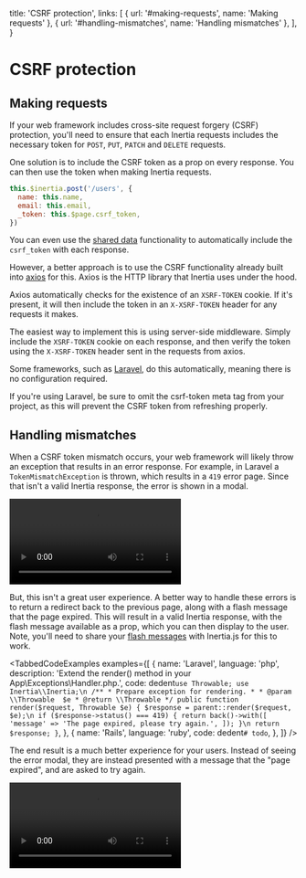 
  title: 'CSRF protection',
  links: [
    { url: '#making-requests', name: 'Making requests' },
    { url: '#handling-mismatches', name: 'Handling mismatches' },
  ],
}

# CSRF protection

## Making requests

If your web framework includes cross-site request forgery (CSRF) protection, you'll need to ensure that each Inertia requests includes the necessary token for `POST`, `PUT`, `PATCH` and `DELETE` requests.

One solution is to include the CSRF token as a prop on every response. You can then use the token when making Inertia requests.

```js
this.$inertia.post('/users', {
  name: this.name,
  email: this.email,
  _token: this.$page.csrf_token,
})
```

You can even use the <a href="/shared-data">shared data</a> functionality to automatically include the `csrf_token` with each response.

However, a better approach is to use the CSRF functionality already built into [axios](https://github.com/axios/axios) for this. Axios is the HTTP library that Inertia uses under the hood.

Axios automatically checks for the existence of an `XSRF-TOKEN` cookie. If it's present, it will then include the token in an `X-XSRF-TOKEN` header for any requests it makes.

The easiest way to implement this is using server-side middleware. Simply include the `XSRF-TOKEN` cookie on each response, and then verify the token using the `X-XSRF-TOKEN` header sent in the requests from axios.

Some frameworks, such as [Laravel](https://github.com/laravel/framework/blob/5.8/src/Illuminate/Foundation/Http/Middleware/VerifyCsrfToken.php#L176-L188), do this automatically, meaning there is no configuration required.

<Notice>
  If you're using Laravel, be sure to omit the <inlineCode class="bg-gray-600">csrf-token</inlineCode> meta tag from
  your project, as this will prevent the CSRF token from refreshing properly.
</Notice>

## Handling mismatches

When a CSRF token mismatch occurs, your web framework will likely throw an exception that results in an error response. For example, in Laravel a `TokenMismatchException` is thrown, which results in a `419` error page. Since that isn't a valid Inertia response, the error is shown in a modal.

<video controls>
  <source src="/mp4/csrf-mismatch-modal.mp4" type="video/mp4" />
</video>

But, this isn't a great user experience. A better way to handle these errors is to return a redirect back to the previous page, along with a flash message that the page expired. This will result in a valid Inertia response, with the flash message available as a prop, which you can then display to the user. Note, you'll need to share your [flash messages](/shared-data#flash-messages) with Inertia.js for this to work.

<TabbedCodeExamples
  examples={[
    {
      name: 'Laravel',
      language: 'php',
      description: 'Extend the render() method in your App\\Exceptions\\Handler.php.',
      code: dedent`
        use Throwable;
        use Inertia\\Inertia;\n
        /**
         * Prepare exception for rendering.
         *
         * @param  \\Throwable  $e
         * @return \\Throwable
         */
        public function render($request, Throwable $e)
        {
            $response = parent::render($request, $e);\n
            if ($response->status() === 419) {
                return back()->with([
                    'message' => 'The page expired, please try again.',
                ]);
            }\n
            return $response;
        }
      `,
    },
    {
      name: 'Rails',
      language: 'ruby',
      code: dedent`
        # todo
      `,
    },
  ]}
/>

The end result is a much better experience for your users. Instead of seeing the error modal, they are instead presented with a message that the "page expired", and are asked to try again.

<video controls>
  <source src="/mp4/csrf-mismatch-warning.mp4" type="video/mp4" />
</video>
